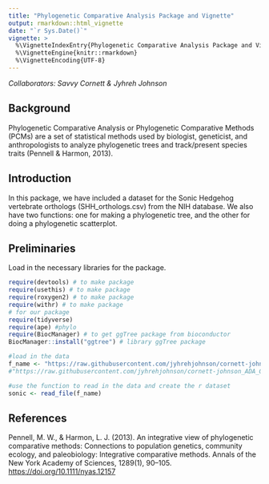 ```yaml
---
title: "Phylogenetic Comparative Analysis Package and Vignette"
output: rmarkdown::html_vignette
date: "`r Sys.Date()`"
vignette: >
  %\VignetteIndexEntry{Phylogenetic Comparative Analysis Package and Vignette}
  %\VignetteEngine{knitr::rmarkdown}
  %\VignetteEncoding{UTF-8}
---
```

*Collaborators: Savvy Cornett & Jyhreh Johnson*

## Background
Phylogenetic Comparative Analysis or Phylogenetic Comparative Methods (PCMs) are a set of statistical methods used by biologist, geneticist, and anthropologists to analyze phylogenetic trees and track/present species traits (Pennell & Harmon, 2013).\

## Introduction
In this package, we have included a dataset for the Sonic Hedgehog vertebrate orthologs (SHH_orthologs.csv) from the NIH database. We also have two functions: one for making a phylogenetic tree, and the other for doing a phylogenetic scatterplot.\

## Preliminaries
Load in the necessary libraries for the package. 
```r
require(devtools) # to make package
require(usethis) # to make package
require(roxygen2) # to make package
require(withr) # to make package
# for our package
require(tidyverse)
require(ape) #phylo
require(BiocManager) # to get ggTree package from bioconductor
BiocManager::install("ggtree") # library ggTree package 
```

```r
#load in the data
f_name <- "https://raw.githubusercontent.com/jyhrehjohnson/cornett-johnson_ADA_GroupProject/main/SHH_orthologs_Carnivora.csv"
#"https://raw.githubusercontent.com/jyhrehjohnson/cornett-johnson_ADA_GroupProject/main/SHH_orthologs.csv" (switched out for the above)

#use the function to read in the data and create the r dataset
sonic <- read_file(f_name)
```

## References\ 
Pennell, M. W., & Harmon, L. J. (2013). An integrative view of phylogenetic comparative methods: Connections to population genetics, community ecology, and paleobiology: Integrative comparative methods. Annals of the New York Academy of Sciences, 1289(1), 90–105. <https://doi.org/10.1111/nyas.12157>\
